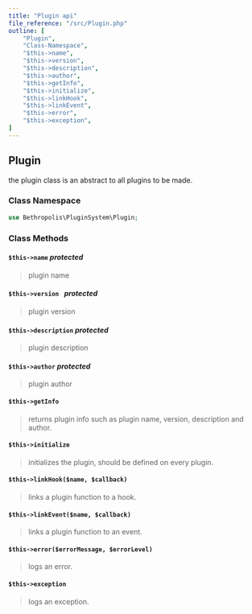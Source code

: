 ```yaml
---
title: "Plugin api"
file_reference: "/src/Plugin.php"
outline: [
    "Plugin",
    "Class-Namespace",
    "$this->name",
    "$this->version",
    "$this->description",
    "$this->author",
    "$this->getInfo",
    "$this->initialize",
    "$this->linkHook",
    "$this->linkEvent",
    "$this->error",
    "$this->exception",
]
---
```


## Plugin

the plugin class is an abstract to all plugins to be made.

### Class Namespace
```php
use Bethropolis\PluginSystem\Plugin;
```

### Class Methods

#### `$this->name` _protected_
> plugin name

#### `$this->version ` _protected_
> plugin version

#### `$this->description` _protected_
> plugin description

#### `$this->author` _protected_
> plugin author

#### `$this->getInfo`
> returns plugin info such as plugin name, version, description and author.

#### `$this->initialize`
> initializes the plugin, should be defined on every plugin.

#### `$this->linkHook($name, $callback)`
> links a plugin function to a hook.

#### `$this->linkEvent($name, $callback)`
> links a plugin function to an event.

#### `$this->error($errorMessage, $errorLevel)`
> logs an error.

#### `$this->exception`
> logs an exception.
